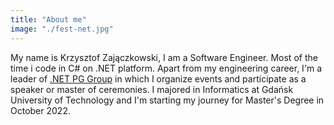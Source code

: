 ```yaml
---
title: "About me"
image: "./fest-net.jpg"
---
```



My name is Krzysztof Zajączkowski, I am a Software Engineer. Most of the time i code in C# on .NET platform.
Apart from my engineering career, I'm a leader of <a href="https://www.facebook.com/GrupaNETPg/" target="_blank" rel="nofollow noopener noreferrer" aria-label="External Link"><Underlining>.NET PG Group</Underlining></a> in which I organize events and participate as a speaker or master of ceremonies.
I majored in Informatics at Gdańsk University of Technology and I'm starting my journey for Master's Degree in October 2022.
